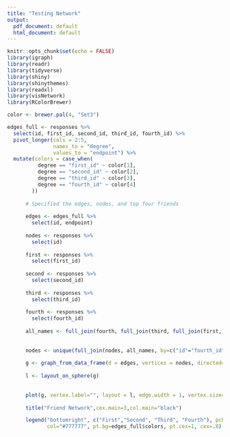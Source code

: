 ```yaml
---
title: "Testing Network"
output:
  pdf_document: default
  html_document: default
---
```


```r
knitr::opts_chunk$set(echo = FALSE)
library(igraph)
library(readr)
library(tidyverse)
library(shiny)
library(shinythemes)
library(readxl)
library(visNetwork)
library(RColorBrewer)
```

```r
color <- brewer.pal(4, "Set3")

edges_full <- responses %>%
  select(id, first_id, second_id, third_id, fourth_id) %>%
  pivot_longer(cols = 2:5,
               names_to = "degree", 
               values_to = "endpoint") %>%
  mutate(colors = case_when(
          degree == "first_id" ~ color[1],
          degree == "second_id" ~ color[2],
          degree == "third_id" ~ color[3],
          degree == "fourth_id" ~ color[4]
        ))
      
      # Specified the edges, nodes, and top four friends
      
      edges <- edges_full %>% 
        select(id, endpoint)
      
      nodes <- responses %>% 
        select(id) 
      
      first <- responses %>% 
        select(first_id) 
      
      second <- responses %>% 
        select(second_id) 
      
      third <- responses %>% 
        select(third_id) 
      
      fourth <- responses %>% 
        select(fourth_id) 
      
      all_names <- full_join(fourth, full_join(third, full_join(first, second, by = c("first_id"="second_id")), by=c("third_id" = "first_id")), by=c("fourth_id" = "third_id"))
      
      
      nodes <- unique(full_join(nodes, all_names, by=c("id"="fourth_id")))
      
      g <- graph_from_data_frame(d = edges, vertices = nodes, directed=FALSE)
    
      l <- layout_on_sphere(g)
      
      
      plot(g, vertex.label="", layout = l, edge.width = 1, vertex.size=0.5, edge.color = edges_full$colors)
      
      title("Friend Network",cex.main=3,col.main="black")

      legend("bottomright", c("First","Second", "Third", "Fourth"), pch=21,
             col="#777777", pt.bg=edges_full$colors, pt.cex=1, cex=.8)

```

